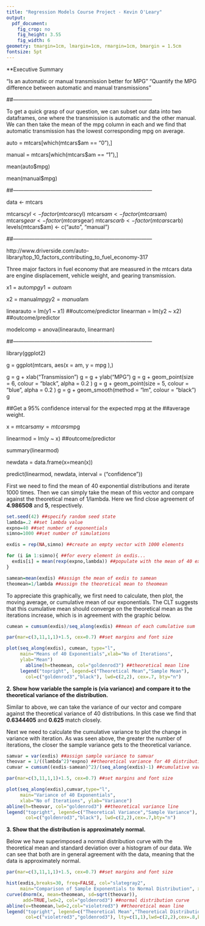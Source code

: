 ```yaml
---
title: "Regression Models Course Project - Kevin O'Leary"
output:
  pdf_document:
    fig_crop: no
    fig_height: 3.55
    fig_width: 6
geometry: tmargin=1cm, lmargin=1cm, rmargin=1cm, bmargin = 1.5cm
fontsize: 5pt
---
```


**Executive Summary

"Is an automatic or manual transmission better for MPG"
"Quantify the MPG difference between automatic and manual transmissions"

##------------------------------------------------------------------------------

To get a quick grasp of our question, we can subset our data into two 
dataframes, one where the transmission is automatic and the other manual. We 
can then take the mean of the mpg column in each and we find that automatic
transmission has the lowest corresponding mpg on average. 

auto = mtcars[which(mtcars$am == "0"),]

manual = mtcars[which(mtcars$am == "1"),]

mean(auto$mpg)

mean(manual$mpg)


##------------------------------------------------------------------------------

data <- mtcars

mtcars$cyl <- factor(mtcars$cyl)
mtcars$am <- factor(mtcars$am)
mtcars$gear <- factor(mtcars$gear)
mtcars$carb <- factor(mtcars$carb)
levels(mtcars$am) <- c("auto", "manual")

##------------------------------------------------------------------------------

http://www.driverside.com/auto-library/top_10_factors_contributing_to_fuel_economy-317

Three major factors in fuel economy that are measured in the mtcars data are 
engine displacement, vehicle weight, and gearing transmission.




x1 = auto$mpg
y1 = auto$am

x2 = manual$mpg
y2 = manual$am


linearauto = lm(y1 ~ x1) ##outcome/predictor 
linearman = lm(y2 ~ x2) ##outcome/predictor 

modelcomp = anova(linearauto, linearman)

##------------------------------------------------------------------------------

library(ggplot2)

g = ggplot(mtcars, aes(x = am, y = mpg ),)

g = g + xlab("Transmission")
g = g + ylab("MPG")
g = g + geom_point(size = 6, colour = "black", alpha = 0.2 )
g = g + geom_point(size = 5, colour = "blue", alpha = 0.2 )
g = g + geom_smooth(method = "lm", colour = "black")
g






##Get a 95% confidence interval for the expected mpg at the 
##average weight.

x = mtcars$am
y = mtcars$mpg

linearmod = lm(y ~ x) ##outcome/predictor

summary(linearmod)

newdata = data.frame(x=mean(x))

predict(linearmod, newdata, interval = ("confidence"))









First we need to find the mean of 40 exponential distributions and iterate 1000 
times. Then we can simply take the mean of this vector and compare against the
theoretical mean of 1/lambda. Here we find close agreement of **4.986508** and 
**5**, respectively. 
```r
set.seed(42) ##specify random seed state 
lambda=.2 ##set lambda value
expno=40 ##set number of exponentials
simno=1000 ##set number of simulations

exdis = rep(NA,simno) ##create an empty vector with 1000 elements

for (i in 1:simno){ ##for every element in exdis...
  exdis[i] = mean(rexp(expno,lambda)) ##populate with the mean of 40 exponentials
}

samean=mean(exdis) ##assign the mean of exdis to samean
theomean=1/lambda ##assign the theoretical mean to theomean
```
To appreciate this graphically, we first need to calculate, then plot, the 
moving average, or cumulative mean of our exponentials. The CLT suggests that 
this cumulative mean should converge on the theoretical mean as the iterations 
increase, which is in agreement with the graphic below.
```r
cumean = cumsum(exdis)/seq_along(exdis) ##mean of each cumulative sum

par(mar=c(3,11,1,1)+1.5, cex=0.7) ##set margins and font size

plot(seq_along(exdis), cumean, type="l",
     main="Means of 40 Exponentials",xlab="No of Iterations", 
     ylab="Mean")
       abline(h=theomean, col="goldenrod3") ##theoretical mean line
     legend("topright", legend=c("Theoretical Mean","Sample Mean"),
       col=c("goldenrod3","black"), lwd=c(2,2), cex=.7, bty="n")
```

**2. Show how variable the sample is (via variance) and compare it to the theoretical variance of the distribution.**

Similar to above, we can take the variance of our vector and compare against the 
theoretical variance of 40 distributions. In this case we find that **0.6344405** 
and **0.625** match closely.

Next we need to calculate the cumulative variance to plot the change in 
variance with iteration. As was seen above, the greater the number of 
iterations, the closer the sample variance gets to the theoretical variance.
```r
samvar = var(exdis) ##assign sample variance to samvar
theovar = 1/((lambda^2)*expno) ##theoretical variance for 40 distributions
cumvar = cumsum((exdis-samean)^2)/(seq_along(exdis)-1) ##cumulative variance

par(mar=c(3,11,1,1)+1.5, cex=0.7) ##set margins and font size

plot(seq_along(exdis),cumvar,type="l",
     main="Variance of 40 Exponentials",
     xlab="No of Iterations", ylab="Variance")
abline(h=theovar, col="goldenrod3") ##theoretical variance line
legend("topright", legend=c("Theoretical Variance","Sample Variance"),
       col=c("goldenrod3","black"), lwd=c(2,2),cex=.7,bty="n")
```
\newpage

**3. Show that the distribution is approximately normal.**

Below we have superimposed a normal distribution curve with the theoretical mean
and standard deviation over a histogram of our data. We can see that both are in 
general agreement with the data, meaning that the data is approximately normal.
```r
par(mar=c(3,11,1,1)+1.5, cex=0.7) ##set margins and font size

hist(exdis,breaks=30, freq=FALSE, col="slategray2", 
     main="Comparison of Sample Exponentials to Normal Distribution", xlab="Value",ylab="Density")
curve(dnorm(x, mean=theomean, sd=sqrt(theovar)),
      add=TRUE,lwd=2, col="goldenrod3") ##normal distribution curve
abline(v=theomean,lwd=2,col="violetred3") ##theoretical mean line
legend("topright", legend=c("Theoretical Mean","Theoretical Distribution"),
       col=c("violetred3","goldenrod3"), lty=c(1,1),lwd=c(2,2),cex=.8,bty="n")
```
